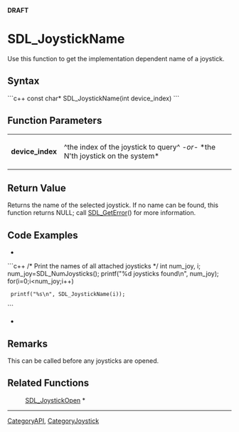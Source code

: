 <!-- pragma section-numbers off -->
<!-- pragma disable-camelcase -->
'''DRAFT'''

= SDL_JoystickName =
Use this function to get the implementation dependent name of a joystick.


== Syntax ==
```c++
const char* SDL_JoystickName(int device_index)
```

== Function Parameters ==
{|
|'''device_index'''
|^the index of the joystick to query^ ''-or-'' *the N'th joystick on the system*
|}

== Return Value ==
Returns the name of the selected joystick.  If no name can be found, this function returns NULL; call [[SDL_GetError]]() for more information.

== Code Examples ==
*
```c++
/* Print the names of all attached joysticks */
int num_joy, i;
num_joy=SDL_NumJoysticks();
printf("%d joysticks found\n", num_joy);
for(i=0;i<num_joy;i++)
  printf("%s\n", SDL_JoystickName(i));
```
*

== Remarks ==
This can be called before any joysticks are opened. 

== Related Functions ==
:[[SDL_JoystickOpen]] *

----
[[CategoryAPI]], [[CategoryJoystick]]

